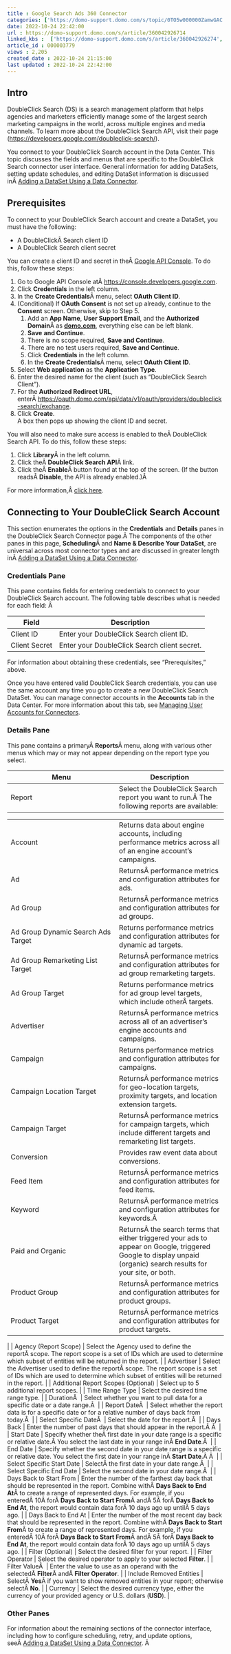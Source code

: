 ```yaml
---
title : Google Search Ads 360 Connector
categories: ['https://domo-support.domo.com/s/topic/0TO5w000000ZamwGAC']
date: 2022-10-24 22:42:00
url : https://domo-support.domo.com/s/article/360042926714
linked_kbs :  ['https://domo-support.domo.com/s/article/360042926274', 'https://domo-support.domo.com/s/knowledge-base', 'https://domo-support.domo.com/s/article/360042925494', 'https://domo-support.domo.com/s/article/360043429953', 'https://domo-support.domo.com/s/article/360042926054', 'https://domo-support.domo.com/s/article/360042926714', 'https://domo-support.domo.com/s/article/360043429933', 'https://domo-support.domo.com/s/article/360043429693', 'https://domo-support.domo.com/s/topic/0TO5w000000ZamwGAC', 'https://domo-support.domo.com/s/article/360043429913']
article_id : 000003779
views : 2,205
created_date : 2022-10-24 21:15:00
last updated : 2022-10-24 22:42:00
---
```




Intro
-----


DoubleClick Search (DS) is a search management platform that helps agencies and marketers efficiently manage some of the largest search marketing campaigns in the world, across multiple engines and media channels. To learn more about the DoubleClick Search API, visit their page (<https://developers.google.com/doubleclick-search/>).  


You connect to your DoubleClick Search account in the Data Center. This topic discusses the fields and menus that are specific to the DoubleClick Search connector user interface. General information for adding DataSets, setting update schedules, and editing DataSet information is discussed inÂ [Adding a DataSet Using a Data Connector](..\adding_a_dataset_using_a_connector\index.html "Adding a DataSet Using a Data Connector").


Prerequisites
-------------


To connect to your DoubleClick Search account and create a DataSet, you must have the following:



* A DoubleClickÂ Search client ID
* A DoubleClick Search client secret


You can create a client ID and secret in theÂ [Google API Console](https://console.developers.google.com/). To do this, follow these steps:


1. Go to Google API Console atÂ <https://console.developers.google.com>.
2. Click **Credentials** in the left column.
3. In the **Create Credentials**Â menu, select **OAuth Client ID**.
4. (Conditional) If **OAuth Consent** is not set up already, continue to the **Consent** screen. Otherwise, skip to Step 5.
	1. Add an **App Name**, **User Support Email**, and the **Authorized Domain**Â as **[domo.com](http://domo.com)**, everything else can be left blank.
	2. **Save** **and Continue**.
	3. There is no scope required, **Save and Continue**.
	4. There are no test users required, **Save and Continue**.
	5. Click **Credentials** in the left column.
	6. In the **Create Credentials**Â menu, select **OAuth Client ID**.
5. Select **Web application** as the **Application Type**.
6. Enter the desired name for the client (such as "DoubleClick Search Client").
7. For the **Authorized Redirect URL**, enterÂ <https://oauth.domo.com/api/data/v1/oauth/providers/doubleclick-search/exchange>.
8. Click **Create**.  
 A box then pops up showing the client ID and secret.


You will also need to make sure access is enabled to theÂ DoubleClick Search API. To do this, follow these steps:


1. Click **Library**Â in the left column.
2. Click theÂ **DoubleClick Search API**Â link.
3. Click theÂ **Enable**Â button found at the top of the screen. (If the button readsÂ **Disable**, the API is already enabled.)Â


For more information,Â [click here](https://developers.google.com/doubleclick-search/v2/authorizing).


Connecting to Your DoubleClick Search Account
---------------------------------------------


This section enumerates the options in the **Credentials** and **Details** panes in the DoubleClick Search Connector page.Â The components of the other panes in this page, **Scheduling**Â and **Name & Describe Your DataSet**, are universal across most connector types and are discussed in greater length inÂ [Adding a DataSet Using a Data Connector](..\adding_a_dataset_using_a_connector\index.html "Adding a DataSet Using a Data Connector").


### Credentials Pane


This pane contains fields for entering credentials to connect to your DoubleClick Search account. The following table describes what is needed for each field: Â 




| Field | Description |
| --- | --- |
| Client ID | Enter your DoubleClick Search client ID. |
| Client Secret | Enter your DoubleClick Search client secret. |


For information about obtaining these credentials, see "Prerequisites," above.


Once you have entered valid DoubleClick Search credentials, you can use the same account any time you go to create a new DoubleClick Search DataSet. You can manage connector accounts in the **Accounts** tab in the Data Center. For more information about this tab, see [Managing User Accounts for Connectors](..\managing_user_accounts_for_connectors\index.html "Managing User Accounts for Connectors").


### Details Pane


This pane contains a primaryÂ **Reports**Â menu, along with various other menus which may or may not appear depending on the report type you select.




| Menu | Description |
| --- | --- |
| Report | Select the DoubleClick Search report you want to run.Â The following reports are available:

|  |  |
| --- | --- |
| Account | Returns data about engine accounts, including performance metrics across all of an engine account's campaigns. |
| Ad | ReturnsÂ performance metrics and configuration attributes for ads. |
| Ad Group | ReturnsÂ performance metrics and configuration attributes for ad groups. |
| Ad Group Dynamic Search Ads Target | Returns performance metrics and configuration attributes for dynamic ad targets. |
| Ad Group Remarketing List Target | ReturnsÂ performance metrics and configuration attributes for ad group remarketing targets. |
| Ad Group Target | Returns performance metrics for ad group level targets, which include otherÂ targets. |
| Advertiser | ReturnsÂ performance metrics across all of an advertiser's engine accounts and campaigns. |
| Campaign | Returns performance metrics and configuration attributes for campaigns. |
| Campaign Location Target | ReturnsÂ performance metrics for geo-location targets, proximity targets, and location extension targets. |
| Campaign Target | ReturnsÂ performance metrics for campaign targets, which include different targets and remarketing list targets. |
| Conversion | Provides raw event data about conversions. |
| Feed Item | ReturnsÂ performance metrics and configuration attributes for feed items. |
| Keyword | ReturnsÂ performance metrics and configuration attributes for keywords.Â  |
| Paid and Organic | ReturnsÂ the search terms that either triggered your ads to appear on Google, triggered Google to display unpaid (organic) search results for your site, or both. |
| Product Group | ReturnsÂ performance metrics and configuration attributes for product groups. |
| Product Target | ReturnsÂ performance metrics and configuration attributes for product targets. |

 |
| Agency (Report Scope) | Select the Agency used to define the reportÂ scope. The report scope is a set of IDs which are used to determine which subset of entities will be returned in the report. |
| Advertiser | Select the Advertiser used to define the reportÂ scope. The report scope is a set of IDs which are used to determine which subset of entities will be returned in the report. |
| Additional Report Scopes (Optional) | Select up to 5 additional report scopes. |
| Time Range Type | Select the desired time range type. |
| DurationÂ  | Select whether you want to pull data for a specific date or a date range.Â  |
| Report DateÂ  | Select whether the report data is for a specific date or for a relative number of days back from today.Â  |
| Select Specific DateÂ  | Select the date for the report.Â  |
| Days Back | Enter the number of past days that should appear in the report.Â Â  |
| Start Date | Specify whether theÂ first date in your date range is a specific or relative date.Â You select the last date in your range inÂ **End Date**.Â  |
| End Date | Specify whether the second date in your date range is a specific or relative date. You select the first date in your range inÂ **Start Date**.Â Â  |
| Select Specific Start Date | SelectÂ the first date in your date range.Â  |
| Select Specific End Date | Select the second date in your date range.Â  |
| Days Back to Start From | Enter the number of the farthest day back that should be represented in the report. Combine withÂ **Days Back to End At**Â to create a range of represented days.
For example, if you enteredÂ 10Â forÂ **Days Back to Start From**Â andÂ 5Â forÂ **Days Back to End At**, the report would contain data forÂ 10 days ago up untilÂ 5 days ago. |
| Days Back to End At | Enter the number of the most recent day back that should be represented in the report. Combine withÂ **Days Back to Start From**Â to create a range of represented days.
For example, if you enteredÂ 10Â forÂ **Days Back to Start From**Â andÂ 5Â forÂ **Days Back to End At**, the report would contain data forÂ 10 days ago up untilÂ 5 days ago. |
| Filter (Optional) | Select the desired filter for your report. |
| Filter Operator | Select the desired operator to apply to your selected **Filter**. |
| Filter ValueÂ  | Enter the value to use as an operand with the selectedÂ **Filter**Â andÂ **Filter Operator**. |
| Include Removed Entities | SelectÂ **Yes**Â if you want to show removed entities in your report; otherwise selectÂ **No**. |
| Currency | Select the desired currency type, either the currency of your provided agency or U.S. dollars (**USD**). |


### Other Panes


For information about the remaining sections of the connector interface, including how to configure scheduling, retry, and update options, seeÂ [Adding a DataSet Using a Data Connector](..\adding_a_dataset_using_a_connector\index.html "Adding a DataSet Using a Data Connector"). Â